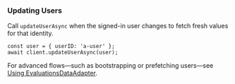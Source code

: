 ### Updating Users

Call `updateUserAsync` when the signed-in user changes to fetch fresh values for that identity.

```tsx
const user = { userID: 'a-user' };
await client.updateUserAsync(user);
```

For advanced flows—such as bootstrapping or prefetching users—see [Using EvaluationsDataAdapter](/client/javascript/using-evaluations-data-adapter).
